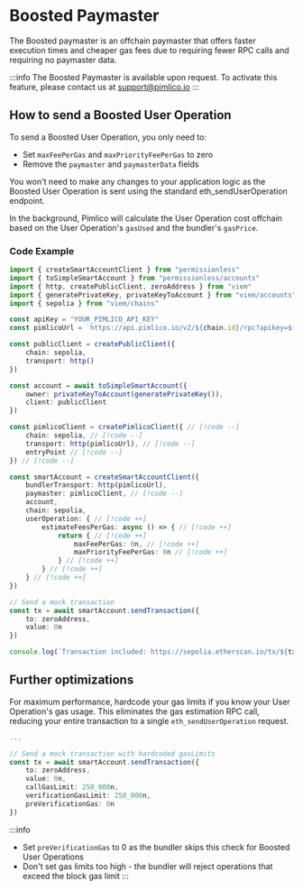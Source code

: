 # Boosted Paymaster

The Boosted paymaster is an offchain paymaster that offers faster execution times and cheaper gas fees due to requiring fewer RPC calls and requiring no paymaster data.

:::info
The Boosted Paymaster is available upon request. To activate this feature, please contact us at support@pimlico.io
:::

## How to send a Boosted User Operation

To send a Boosted User Operation, you only need to:
- Set `maxFeePerGas` and `maxPriorityFeePerGas` to zero
- Remove the `paymaster` and `paymasterData` fields

You won't need to make any changes to your application logic as the Boosted User Operation is sent using the standard eth_sendUserOperation endpoint.

In the background, Pimlico will calculate the User Operation cost offchain based on the User Operation's `gasUsed` and the bundler's `gasPrice`.

### Code Example

```ts
import { createSmartAccountClient } from "permissionless"
import { toSimpleSmartAccount } from "permissionless/accounts"
import { http, createPublicClient, zeroAddress } from "viem"
import { generatePrivateKey, privateKeyToAccount } from "viem/accounts"
import { sepolia } from "viem/chains"

const apiKey = "YOUR_PIMLICO_API_KEY"
const pimlicoUrl = `https://api.pimlico.io/v2/${chain.id}/rpc?apikey=${apiKey}`

const publicClient = createPublicClient({
    chain: sepolia,
    transport: http()
})

const account = await toSimpleSmartAccount({
    owner: privateKeyToAccount(generatePrivateKey()),
    client: publicClient
})

const pimlicoClient = createPimlicoClient({ // [!code --]
    chain: sepolia, // [!code --]
    transport: http(pimlicoUrl), // [!code --]
    entryPoint // [!code --]
}) // [!code --]

const smartAccount = createSmartAccountClient({
    bundlerTransport: http(pimlicoUrl),
    paymaster: pimlicoClient, // [!code --]
    account,
    chain: sepolia,
    userOperation: { // [!code ++]
        estimateFeesPerGas: async () => { // [!code ++]
            return { // [!code ++]
                maxFeePerGas: 0n, // [!code ++]
                maxPriorityFeePerGas: 0n // [!code ++]
            } // [!code ++]
        } // [!code ++]
    } // [!code ++]
})

// Send a mock transaction
const tx = await smartAccount.sendTransaction({
    to: zeroAddress,
    value: 0n
})

console.log(`Transaction included: https://sepolia.etherscan.io/tx/${tx}`)
```

## Further optimizations

For maximum performance, hardcode your gas limits if you know your User Operation's gas usage. This eliminates the gas estimation RPC call, reducing your entire transaction to a single `eth_sendUserOperation` request.

```ts
...

// Send a mock transaction with hardcoded gasLimits
const tx = await smartAccount.sendTransaction({
    to: zeroAddress,
    value: 0n,
    callGasLimit: 250_000n,
    verificationGasLimit: 250_000n,
    preVerificationGas: 0n
})
```

:::info
- Set `preVerificationGas` to 0 as the bundler skips this check for Boosted User Operations
- Don't set gas limits too high - the bundler will reject operations that exceed the block gas limit
:::
